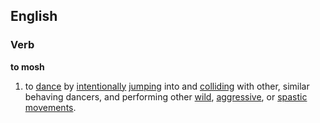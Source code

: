 ==English==
===Verb===
'''to mosh'''
# to [[dance]] by [[intentional]]ly [[jump]]ing into and [[collide|colliding]] with other, similar behaving dancers, and performing other [[wild]], [[aggressive]], or [[spastic]] [[movement]]s.